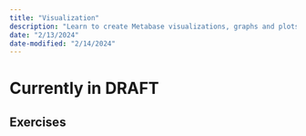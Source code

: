 ```yaml
---
title: "Visualization"
description: "Learn to create Metabase visualizations, graphs and plots including scatter plots, donut plot, tables, maps, pivot tables, line graphs, bar graphs and more"
date: "2/13/2024"
date-modified: "2/14/2024"
---
```


# Currently in DRAFT

## Exercises